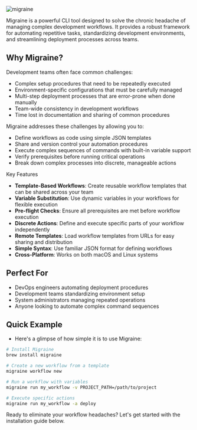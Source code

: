 ![migraine](https://github.com/user-attachments/assets/1f1f90d0-3a85-44c8-b84a-b23838bf35c2)

Migraine is a powerful CLI tool designed to solve the chronic headache of managing complex development workflows. It provides a robust framework for automating repetitive tasks, standardizing development environments, and streamlining deployment processes across teams.

## Why Migraine?
Development teams often face common challenges:

- Complex setup procedures that need to be repeatedly executed
- Environment-specific configurations that must be carefully managed
- Multi-step deployment processes that are error-prone when done manually
- Team-wide consistency in development workflows
- Time lost in documentation and sharing of common procedures

Migraine addresses these challenges by allowing you to:

- Define workflows as code using simple JSON templates
- Share and version control your automation procedures
- Execute complex sequences of commands with built-in variable support
- Verify prerequisites before running critical operations
- Break down complex processes into discrete, manageable actions

Key Features

- **Template-Based Workflows**: Create reusable workflow templates that can be shared across your team
- **Variable Substitution**: Use dynamic variables in your workflows for flexible execution
- **Pre-flight Checks**: Ensure all prerequisites are met before workflow execution
- **Discrete Actions**: Define and execute specific parts of your workflow independently
- **Remote Templates**: Load workflow templates from URLs for easy sharing and distribution
- **Simple Syntax**: Use familiar JSON format for defining workflows
- **Cross-Platform**: Works on both macOS and Linux systems

## Perfect For

- DevOps engineers automating deployment procedures
- Development teams standardizing environment setup
- System administrators managing repeated operations
- Anyone looking to automate complex command sequences

## Quick Example
- Here's a glimpse of how simple it is to use Migraine:

```bash
# Install Migraine
brew install migraine

# Create a new workflow from a template
migraine workflow new

# Run a workflow with variables
migraine run my_workflow -v PROJECT_PATH=/path/to/project

# Execute specific actions
migraine run my_workflow -a deploy
```

Ready to eliminate your workflow headaches? Let's get started with the installation guide below.
